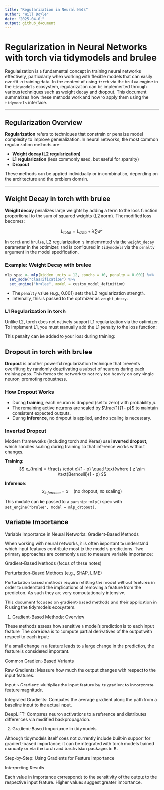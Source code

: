 ```yaml
---
title: "Regularization in Neural Nets"
author: "Will Doyle"
date: "2025-04-01"
output: github_document
---
```


# Regularization in Neural Networks with torch via tidymodels and brulee

Regularization is a fundamental concept in training neural networks effectively, particularly when working with flexible models that can easily overfit to training data. In the context of using `torch` via the `brulee` engine in the `tidymodels` ecosystem, regularization can be implemented through various techniques such as weight decay and dropout. This document summarizes how these methods work and how to apply them using the `tidymodels` interface.

------------------------------------------------------------------------

## Regularization Overview

**Regularization** refers to techniques that constrain or penalize model complexity to improve generalization. In neural networks, the most common regularization methods are:

-   **Weight decay (L2 regularization)**
-   **L1 regularization** (less commonly used, but useful for sparsity)
-   **Dropout**

These methods can be applied individually or in combination, depending on the architecture and the problem domain.

------------------------------------------------------------------------

## Weight Decay in torch with brulee

**Weight decay** penalizes large weights by adding a term to the loss function proportional to the sum of squared weights (L2 norm). The modified loss becomes:

$$ L_{total} = L_{data} + \lambda \sum w^2 $$

In `torch` and `brulee`, L2 regularization is implemented via the `weight_decay` parameter in the optimizer, and is configured in `tidymodels` via the `penalty` argument in the model specification.

### Example: Weight Decay with brulee

```r
mlp_spec <- mlp(hidden_units = 12, epochs = 30, penalty = 0.001) %>%
  set_mode("classification") %>%
  set_engine("brulee", model = custom_model_definition)
```

-   The `penalty` value (e.g., 0.001) sets the L2 regularization strength.
-   Internally, this is passed to the optimizer as `weight_decay`.

### L1 Regularization in torch

Unlike L2, torch does not natively support L1 regularization via the optimizer. To implement L1, you must manually add the L1 penalty to the loss function:

This penalty can be added to your loss during training:

## Dropout in torch with brulee

**Dropout** is another powerful regularization technique that prevents overfitting by randomly deactivating a subset of neurons during each training pass. This forces the network to not rely too heavily on any single neuron, promoting robustness.

### How Dropout Works

-   During **training**, each neuron is dropped (set to zero) with probability $p$.
-   The remaining active neurons are scaled by $\frac{1}{1 - p}$ to maintain consistent expected outputs.
-   During **inference**, no dropout is applied, and no scaling is necessary.

### Inverted Dropout

Modern frameworks (including torch and Keras) use **inverted dropout**, which handles scaling during training so that inference works without changes.

**Training**: $$ x_{train} = \frac{z \cdot x}{1 - p} \quad \text{where } z \sim \text{Bernoulli}(1 - p) $$

**Inference**: $$ x_{inference} = x \quad \text{(no dropout, no scaling)} $$

This module can be passed to a `parsnip::mlp()` spec with `set_engine("brulee", model = mlp_dropout)`.

## Variable Importance
Variable Importance in Neural Networks: Gradient-Based Methods

When working with neural networks, it is often important to understand which input features contribute most to the model's predictions. Two primary approaches are commonly used to measure variable importance:

Gradient-Based Methods (focus of these notes)

Perturbation-Based Methods (e.g., SHAP, LIME)

Perturbation based methods require refitting the model without features in order to understand the implications of removing a feature from the prediction. As such they are very computationally intensive. 

This document focuses on gradient-based methods and their application in R using the tidymodels ecosystem.

1. Gradient-Based Methods: Overview

These methods assess how sensitive a model's prediction is to each input feature. The core idea is to compute partial derivatives of the output with respect to each input:

If a small change in a feature leads to a large change in the prediction, the feature is considered important.

Common Gradient-Based Variants

Raw Gradients: Measure how much the output changes with respect to the input features.

Input × Gradient: Multiplies the input feature by its gradient to incorporate feature magnitude.

Integrated Gradients: Computes the average gradient along the path from a baseline input to the actual input.

DeepLIFT: Compares neuron activations to a reference and distributes differences via modified backpropagation.

2. Gradient-Based Importance in tidymodels

Although tidymodels itself does not currently include built-in support for gradient-based importance, it can be integrated with torch models trained manually or via the torch and torchvision packages in R.

Step-by-Step: Using Gradients for Feature Importance


Interpreting Results

Each value in importance corresponds to the sensitivity of the output to the respective input feature. Higher values suggest greater importance.




